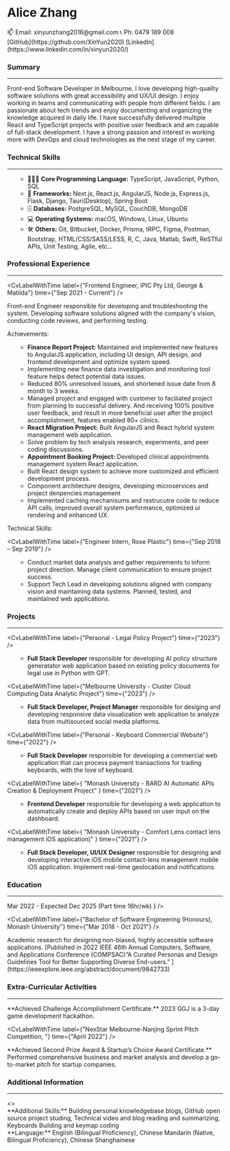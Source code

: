 
<div className="flex flex-col md:flex-row gap-4 justify-between">
<h1 className="text-center text-3xl font-plex italic font-semibold">
  Alice Zhang
</h1>

<div className="flex flex-col justify-evenly ">
  <span>📫 Email: xinyunzhang2016@gmail.com</span>
  <span>📞 Ph: 0479 189 008</span>
</div>
<div className="flex flex-row md:flex-col justify-evenly">
  <span>[GitHub](https://github.com/XinYun2020)</span>
  <span>[LinkedIn](https://www.linkedin.com/in/xinyun2020/)</span>
</div>

</div>

### Summary

<hr />
<div className="text-justify">
  Front-end Software Developer in Melbourne. I love developing high-quality
  software solutions with great accessibility and UX/UI design. I enjoy working
  in teams and communicating with people from different fields. I am passionate
  about tech trends and enjoy documenting and organizing the knowledge acquired
  in daily life. I have successfully delivered multiple React and TypeScript
  projects with positive user feedback and am capable of full-stack development.
  I have a strong passion and interest in working more with DevOps and cloud
  technologies as the next stage of my career.
</div>

### Technical Skills

<hr />
<ul>

- 👩🏻‍💻 **Core Programming Language:** TypeScript, JavaScript, Python, SQL
- 🧰 **Frameworks:** Next.js, React.js, AngularJS, Node.js, Express.js, Flask, Django, Tauri(Desktop), Spring Boot
- 🗄️ **Databases:** PostgreSQL, MySQL, CouchDB, MongoDB
- 💻 **Operating Systems:** macOS, Windows, Linux, Ubuntu
- 🛠️ **Others:** Git, Bitbucket, Docker, Prisma, tRPC, Figma, Postman, Bootstrap, HTML/CSS/SASS/LESS, R, C, Java, Matlab, Swift, ReSTful APIs, Unit Testing, Agile, etc...

</ul>

### Professional Experience

<hr />

<CvLabelWithTime
  label={"Frontend Engineer, IPIC Pty Ltd, George & Matilda"}
  time={"Sep 2021 - Current"}
/>

<div>
Front-end Engineer responsible for developing and troubleshooting the system. Developing software solutions aligned with the company's vision, conducting code reviews, and performing testing.

</div>

<label className="block font-bold pt-2">Achievements:</label>
<ul>

- **Finance Report Project:** Maintained and implemented new features to AngularJS application, including UI design, API design, and frontend development and optimize system speed.
- Implementing new finance data investigation and monitoring tool feature helps detect potential data issues.
- Reduced 80% unresolved issues, and shortened issue date from 8 month to 3 weeks.
- Managed project and engaged with customer to faciliated project from planning to successful delivery. And receiving 100% positive user feedback, and result in more beneficial user after the project accomplishment, features enabled 80+ clinics.
- **React Migration Project:** Built AngularJS and React hybrid system management web application.
- Solve problem by tech analysis research, experiments, and peer coding discussions.
- **Appointment Booking Project:** Developed clinical appointments management system React application.
- Built React design system to achieve more customized and efficient development process.
- Component architecture designs, developing microservices and project denpencies management
- Implemented caching mechanisums and restrucutre code to reduce API calls, improved overall system performance, optimized ui rendering and enhanced UX.

</ul>

<label className="block font-bold">Technical Skills:</label>
<ul>

<CvStringToBadges items="TypeScript, JaveScript, React, Next.js, AngularJS, HTML/CSS/SASS/TailwindCSS, Bootstrap, Prisma, tRPC, Vitest, Jest, Storybook, Webpack, Docker, Monorepo, Bitbucket, Postman, Figma, Agile Scrum, Design System, Design Patterns, Component Architecture, Custom Hooks, API Design, UI/UX Design" />

</ul>

<CvLabelWithTime
  label={"Engineer Intern, Rose Plastic"}
  time={"Sep 2018 – Sep 2019"}
/>
<ul>

- Conduct market data analysis and gather requirements to inform project direction. Manage client communication to ensure project success.
- Support Tech Lead in developing solutions aligned with company vision and maintaining data systems. Planned, tested, and maintained web applications.

</ul>

### Projects

<hr />

<CvLabelWithTime label={"Personal - Legal Policy Project"} time={"2023"} />

<ul>

- **Full Stack Developer** responsible for developing AI policy structure generatator web application based on existing policy documents for legal use in Python with GPT.

<CvStringToBadges items="Python, NLP, OpenAI, Streamlit, Docker, Render, Git" />

</ul>

<CvLabelWithTime
  label={"Melbourne University - Cluster Cloud Computing Data Analytic Project"}
  time={"2023"}
/>

<ul>

- **Full Stack Developer, Project Manager** responsible for desiging and developing responsive data visualization web application to analyze data from multisourced social media platforms.

<CvStringToBadges items="TypeScript, React, Next.js, Flask, Python, Tailwind CSS, GitHub, Ansible, CouchDB, Docker, NLP, MUI, Agile" />

</ul>

<CvLabelWithTime
  label={"Personal - Keyboard Commercial Website"}
  time={"2022"}
/>

<ul>

- **Full Stack Developer** responsible for developing a commercial web application that can process payment transactions for trading keyboards, with the love of keyboard.

<CvStringToBadges items="JavaScript, React.js, Next.js, Tailwind CSS, TanStack Query, Sanity CMS, Stripe, Vercel, GitHub" />

</ul>

<CvLabelWithTime
  label={
    "Monash University - BARD AI Automatic APIs Creation & Deployment Project"
  }
  time={"2021"}
/>

<ul>

- **Frontend Developer** responsible for developing a web application to automatically create and deploy APIs based on user input on the dashboard.

<CvStringToBadges items="Python, Django, Flask, JavaScript, React, PostgreSQL, API Design, Project Management, Agile, Git, DevOps, Jenkins, GitHub Actions, JWT authentication" />

</ul>

<CvLabelWithTime
  label={
    "Monash University - Comfort Lens contact lens management iOS application)"
  }
  time={"2021"}
/>

<ul>

- **Full Stack Developer, UI/UX Designer** responsible for designing and developing interactive iOS mobile contact-lens management mobile iOS application. Implement real-time geolocation and notifications.

<CvStringToBadges items="Swift, Firebase, Core Data backend database, Google Place API, Figma, GitHub, Gesture" />

</ul>

### Education

<hr />
<CvLabelWithTime
  label={`Master of Data Science, The University of Melbourne`}
  time={
    <div className="flex flex-col">
      <span>Mar 2022 - Expected Dec 2025</span>
      <span className="me-0 ms-auto text-justify leading-tight text-sm my-auto">
        (Part time 16hr/wk)
      </span>
    </div>
  }
/>

<CvLabelWithTime
  label={"Bachelor of Software Engineering (Honours), Monash University"}
  time={"Mar 2018 - Oct 2021"}
/>

<div className="text-justify leading-tight">
  Academic research for designing non-biased, highly accessible software
  applications. [Published in 2022 IEEE 46th Annual Computers, Software, and
  Applications Conference (COMPSAC)“A Curated Personas and Design Guidelines
  Tool for Better Supporting Diverse End-users.”
  ](https://ieeexplore.ieee.org/abstract/document/9842733)
</div>

### Extra-Curricular Activities

<hr />
<CvLabelWithTime label={"2023 Global Game Jam"} time={"March 2023"} />
<div className="text-justify">
  **Achieved Challenge Accomplishment Certificate.** 2023 GGJ is a 3-day game
  development hackathon.
</div>

<CvLabelWithTime
  label={"NexStar Melbourne-Nanjing Sprint Pitch Competition, "}
  time={"April 2022"}
/>
<div className="text-justify">
  **Achieved Second Prize Award & Startup’s Choice Award Certificate.**
  Performed comprehensive business and market analysis and develop a
  go-to-market pitch for startup companies.
</div>

### Additional Information

<hr />
<>
  <div className="text-md">
    **Additional Skills:** Building personal knowledgebase blogs, GitHub open
    source project studing, Technical video and blog reading and summarizing,
    Keyboards Building and keymap coding
  </div>
  <div className="text-md">
    **Language:** English (Bilingual Proficiency), Chinese Mandarin (Native,
    Bilingual Proficiency), Chinese Shanghainese
  </div>
</>

<CvPDFDownloadButton />
